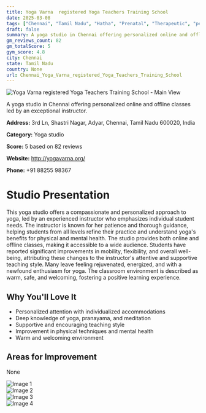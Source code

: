 ```yaml
---
title: Yoga Varna  registered Yoga Teachers Training School
date: 2025-03-08
tags: ["Chennai", "Tamil Nadu", "Hatha", "Prenatal", "Therapeutic", "personalized instruction", "online classes available", "Chennai"]  
draft: false
summary: A yoga studio in Chennai offering personalized online and offline classes led by an exceptional instructor.
gm_reviews_count: 82
gm_totalScore: 5
gym_score: 4.8
city: Chennai
state: Tamil Nadu
country: None
url: Chennai_Yoga_Varna_registered_Yoga_Teachers_Training_School
---
```


<div className="aspect-[16/9] relative my-8">
  <img 
    src="https://lh5.googleusercontent.com/p/AF1QipNSTTduP3T87LGIDGsniTC79KzabV3HSvHOq263=w1920-h1080-k-no"
    alt="Yoga Varna  registered Yoga Teachers Training School - Main View"
    className="object-cover absolute inset-0 w-full h-full rounded-lg"
  />
</div>

A yoga studio in Chennai offering personalized online and offline classes led by an exceptional instructor.

**Address:** 3rd Ln, Shastri Nagar, Adyar, Chennai, Tamil Nadu 600020, India

**Category:** Yoga studio

**Score:** 5 based on 82 reviews

**Website:** http://yogavarna.org/

**Phone:** +91 88255 98367

# Studio Presentation

This yoga studio offers a compassionate and personalized approach to yoga, led by an experienced instructor who emphasizes individual student needs. The instructor is known for her patience and thorough guidance, helping students from all levels refine their practice and understand yoga's benefits for physical and mental health. The studio provides both online and offline classes, making it accessible to a wide audience. Students have reported significant improvements in mobility, flexibility, and overall well-being, attributing these changes to the instructor's attentive and supportive teaching style. Many leave feeling rejuvenated, energized, and with a newfound enthusiasm for yoga. The classroom environment is described as warm, safe, and welcoming, fostering a positive learning experience.

## Why You'll Love It

- Personalized attention with individualized accommodations
- Deep knowledge of yoga, pranayama, and meditation
- Supportive and encouraging teaching style
- Improvement in physical techniques and mental health
- Warm and welcoming environment

## Areas for Improvement

None

<div className="grid grid-cols-1 xl:grid-cols-2 gap-4 my-8">
<div className="aspect-[4/3] relative"><img src="https://lh3.googleusercontent.com/p/AF1QipMVivvOsaORJ0JjODz9C1gyyQQD4nNv-EbKI_x_=w1920-h1080-k-no" alt="Image 1" className="object-cover absolute inset-0 w-full h-full rounded-lg" /></div>
<div className="aspect-[4/3] relative"><img src="https://lh3.googleusercontent.com/p/AF1QipMDPOkkZY4caW6EgUPjGtnR4Zcbiu6JctInRp94=w1920-h1080-k-no" alt="Image 2" className="object-cover absolute inset-0 w-full h-full rounded-lg" /></div>
<div className="aspect-[4/3] relative"><img src="https://lh3.googleusercontent.com/p/AF1QipObCjVgvFj0FOsW6n3JdD0BNcuP0Z-SBqX2Sol6=w1920-h1080-k-no" alt="Image 3" className="object-cover absolute inset-0 w-full h-full rounded-lg" /></div>
<div className="aspect-[4/3] relative"><img src="https://lh3.googleusercontent.com/p/AF1QipNvIZLRAOi2gLpnMc496guj5TtYEt6uLJnN9-J2=w1920-h1080-k-no" alt="Image 4" className="object-cover absolute inset-0 w-full h-full rounded-lg" /></div>
</div>